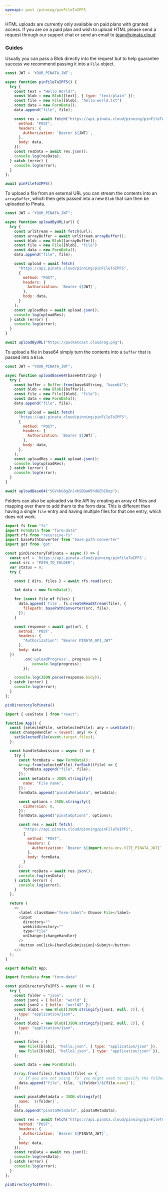 ```yaml
---
openapi: post /pinning/pinFileToIPFS
---
```


<Info>HTML uploads are currently only available on paid plans with granted access. If you are on a paid plan and wish to upload HTML please send a request through our support chat or send an email to [team@pinata.cloud](mailto:team@pinata.cloud)</Info>

### Guides

<Accordion title="Blobs">

Usually you can pass a Blob directly into the request but to help guarantee success we recommend passing it into a `File` object.

```javascript Pin Blob
const JWT = 'YOUR_PINATA_JWT';

async function pinFileToIPFS() {
  try {
    const text = "Hello World!";
    const blob = new Blob([text], { type: "text/plain" });
    const file = new File([blob], "hello-world.txt")
    const data = new FormData();
    data.append("file", file);

    const res = await fetch("https://api.pinata.cloud/pinning/pinFileToIPFS", {
      method: "POST",
      headers: {
        Authorization: `Bearer ${JWT}`,
      },
      body: data,
    });
    const resData = await res.json();
    console.log(resData);
  } catch (error) {
    console.log(error);
  }
};

await pinFileToIPFS()
```
</Accordion>

<Accordion title="URL">

To upload a file from an external URL you can stream the contents into an `arrayBuffer`, which then gets passed into a new `Blob` that can then be uploaded to Pinata.

```javascript Upload by URL
const JWT = "YOUR_PINATA_JWT";

async function uploadByURL(url) {
  try {
    const urlStream = await fetch(url);
    const arrayBuffer = await urlStream.arrayBuffer();
    const blob = new Blob([arrayBuffer]);
    const file = new File([blob], "file")
    const data = new FormData();
    data.append("file", file);

    const upload = await fetch(
      "https://api.pinata.cloud/pinning/pinFileToIPFS",
      {
        method: "POST",
        headers: {
          Authorization: `Bearer ${JWT}`,
        },
        body: data,
      }
    );
    const uploadRes = await upload.json();
    console.log(uploadRes);
  } catch (error) {
    console.log(error);
  }
}

await uploadByURL("https://pocketcast.cloud/og.png");
```
</Accordion>

<Accordion title="base64">

To upload a file in base64 simply turn the contents into a `buffer` that is passed into a `Blob`.

```javascript Upload base64
const JWT = "YOUR_PINATA_JWT";

async function uploadBase64(base64String) {
  try {
    const buffer = Buffer.from(base64String, "base64");
    const blob = new Blob([buffer]);
    const file = new File([blob], "file");
    const data = new FormData();
    data.append("file", file);

    const upload = await fetch(
      "https://api.pinata.cloud/pinning/pinFileToIPFS",
      {
        method: "POST",
        headers: {
          Authorization: `Bearer ${JWT}`,
        },
        body: data,
      },
    );
    const uploadRes = await upload.json();
    console.log(uploadRes);
  } catch (error) {
    console.log(error);
  }
}

await uploadBase64("SGVsbG8gZnJvbSBQaW5hdGEhIDop");
```
</Accordion>

<Accordion title="Folders">

Folders can also be uploaded via the API by creating an array of files and mapping over them to add them to the form data. This is different then having a single `file` entry and having multiple files for that one entry, which does not work.

<CodeGroup>

```javascript Node.js
import fs from "fs"
import FormData from "form-data"
import rfs from "recursive-fs"
import basePathConverter from "base-path-converter"
import got from 'got'

const pinDirectoryToPinata = async () => {
  const url = `https://api.pinata.cloud/pinning/pinFileToIPFS`;
  const src = "PATH_TO_FOLDER";
  var status = 0;
  try {

    const { dirs, files } = await rfs.read(src);

    let data = new FormData();

    for (const file of files) {
      data.append(`file`, fs.createReadStream(file), {
        filepath: basePathConverter(src, file),
      });
    }

    const response = await got(url, {
      method: 'POST',
      headers: {
        "Authorization": "Bearer PINATA_API_JWT"
      },
      body: data
  })
		.on('uploadProgress', progress => {
			console.log(progress);
		});

	console.log(JSON.parse(response.body));
  } catch (error) {
    console.log(error);
  }
};

pinDirectoryToPinata()
```

```javascript React
import { useState } from "react";

function App() {
  const [selectedFile, setSelectedFile]: any = useState();
  const changeHandler = (event: any) => {
    setSelectedFile(event.target.files);
  };

  const handleSubmission = async () => {
    try {
      const formData = new FormData();
      Array.from(selectedFile).forEach((file) => {
        formData.append("file", file);
      });
      const metadata = JSON.stringify({
        name: "File name",
      });
      formData.append("pinataMetadata", metadata);

      const options = JSON.stringify({
        cidVersion: 0,
      });
      formData.append("pinataOptions", options);

      const res = await fetch(
        "https://api.pinata.cloud/pinning/pinFileToIPFS",
        {
          method: "POST",
          headers: {
            Authorization: `Bearer ${import.meta.env.VITE_PINATA_JWT}`,
          },
          body: formData,
        }
      );
      const resData = await res.json();
      console.log(resData);
    } catch (error) {
      console.log(error);
    }
  };

  return (
    <>
      <label className="form-label"> Choose File</label>
      <input
        directory=""
        webkitdirectory=""
        type="file"
        onChange={changeHandler}
      />
      <button onClick={handleSubmission}>Submit</button>
    </>
  );
}

export default App;
```

```javascript Javascript
import FormData from "form-data"

const pinDirectoryToIPFS = async () => {
  try {
    const folder = "json";
    const json1 = { hello: "world" };
    const json2 = { hello: "world2" };
    const blob1 = new Blob([JSON.stringify(json1, null, 2)], {
      type: "application/json",
    });
    const blob2 = new Blob([JSON.stringify(json2, null, 2)], {
      type: "application/json",
    });

    const files = [
      new File([blob1], "hello.json", { type: "application/json" }),
      new File([blob2], "hello2.json", { type: "application/json" }),
    ];

    const data = new FormData();

    Array.from(files).forEach((file) => {
      // If you are not using `fs` you might need to specify the folder path along with the filename
      data.append("file", file, `${folder}/${file.name}`);
    });

    const pinataMetadata = JSON.stringify({
      name: `${folder}`,
    });
    data.append("pinataMetadata", pinataMetadata);

    const res = await fetch("https://api.pinata.cloud/pinning/pinFileToIPFS", {
      method: "POST",
      headers: {
        Authorization: `Bearer ${PINATA_JWT}`,
      },
      body: data,
    });
    const resData = await res.json();
    console.log(resData);
  } catch (error) {
    console.log(error);
  }
};

pinDirectoryToIPFS();
```

</CodeGroup>

</Accordion>
